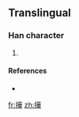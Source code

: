==Translingual==

===Han character===
{{Han char|rn=64|rad=手|as=12|sn=15|four=|canj=手廿一十 (QTMJ)}}

# {{defn|Han|sort=手12}}

====References====
* {{Han ref|kx=0457.161|hdz=80026.070|uh=64B6|ud=25782}}

[[fr:撶]]
[[zh:撶]]